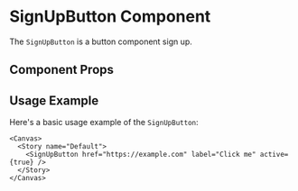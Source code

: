 

<Meta of={SignUpButton} />

# SignUpButton Component

The `SignUpButton` is a button component sign up.

## Component Props

<Canvas of={SignUpButton.Default} />

<Controls />

## Usage Example

Here's a basic usage example of the `SignUpButton`:

```tsx
<Canvas>
  <Story name="Default">
    <SignUpButton href="https://example.com" label="Click me" active={true} />
  </Story>
</Canvas>
```
